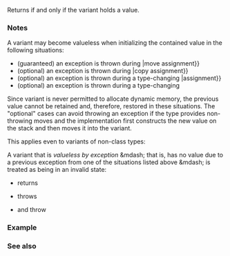 {{cpp/utility/variant/title|valueless_by_exception}}
{{cpp/utility/variant/navbar}}
{{ddcl|since=c++17|
constexpr bool valueless_by_exception() const noexcept;
}}

Returns {{c|false}} if and only if the variant holds a value.

===Notes===
A variant may become valueless when initializing the contained value in the following situations:
* (guaranteed) an exception is thrown during {{rlp|operator{{=}}|move assignment}}
* (optional) an exception is thrown during {{rlp|operator{{=}}|copy assignment}}
* (optional) an exception is thrown during a type-changing {{rlp|operator{{=}}|assignment}}
* (optional) an exception is thrown during a type-changing {{rlpt|emplace}}

Since variant is never permitted to allocate dynamic memory, the previous value cannot be retained and, therefore, restored in these situations. The "optional" cases can avoid throwing an exception if the type provides non-throwing moves and the implementation first constructs the new value on the stack and then moves it into the variant.

This applies even to variants of non-class types:
{{source|1=
struct S
{
    operator int() { throw 42; }
};
std::variant&lt;float, int&gt; v{12.f}; // OK
v.emplace&lt;1&gt;(S()); // v may be valueless
}}

A variant that is ''valueless by exception'' &amp;mdash; that is, has no value due to a previous exception from one of the situations listed above &amp;mdash; is treated as being in an invalid state:
* {{rlpt|index}} returns {{rlpt|variant_npos}}
* {{rlpt|get}} throws {{rlpt|bad_variant_access}}
* {{rlpt|visit2|visit}} and {{rev inl| member-{{rlpt|visit}}|since=c++26}} throw {{rlpt|bad_variant_access}}

===Example===
{{example
|code=
#include &lt;cassert&gt;
#include &lt;iostream&gt;
#include &lt;stdexcept&gt;
#include &lt;string&gt;
#include &lt;variant&gt;

struct Demo
{
    Demo(int) {}
    Demo(const Demo&amp;) { throw std::domain_error("copy ctor"); }
    Demo&amp; operator= (const Demo&amp;) = default;
};

int main()
{
    std::variant&lt;std::string, Demo&gt; var{"str"};
    assert(var.index() == 0);
    assert(std::get&lt;0&gt;(var) == "str");
    assert(var.valueless_by_exception() == false);

    try
    {
        var = Demo{555};
    }
    catch (const std::domain_error&amp; ex)
    {
        std::cout &lt;&lt; "1) Exception: " &lt;&lt; ex.what() &lt;&lt; '\n';
    }
    assert(var.index() == std::variant_npos);
    assert(var.valueless_by_exception() == true);

    // Now the var is "valueless" which is an invalid state caused
    // by an exception raised in the process of type-changing assignment.

    try
    {
        std::get&lt;1&gt;(var);
    }
    catch (const std::bad_variant_access&amp; ex)
    {
        std::cout &lt;&lt; "2) Exception: " &lt;&lt; ex.what() &lt;&lt; '\n';
    }

    var = "str2";
    assert(var.index() == 0);
    assert(std::get&lt;0&gt;(var) == "str2");
    assert(var.valueless_by_exception() == false);
}
|p=true
|output=
1) Exception: copy ctor
2) Exception: std::get: variant is valueless
}}

===See also===
{{dsc begin}}
{{dsc inc|cpp/utility/variant/dsc get}}
{{dsc inc|cpp/utility/variant/dsc index}}
{{dsc inc|cpp/utility/variant/dsc bad_variant_access}}
{{dsc end}}

{{langlinks|es|ja|ru|zh}}
